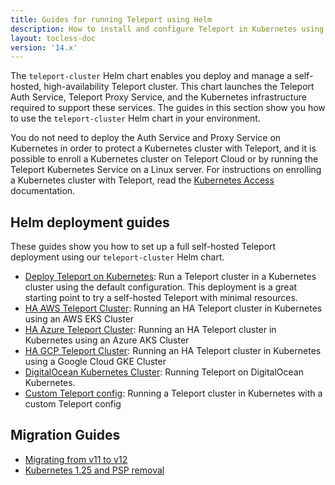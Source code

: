 ```yaml
---
title: Guides for running Teleport using Helm
description: How to install and configure Teleport in Kubernetes using Helm
layout: tocless-doc
version: '14.x'
---
```


The `teleport-cluster` Helm chart enables you deploy and manage a self-hosted,
high-availability Teleport cluster. This chart launches the Teleport Auth
Service, Teleport Proxy Service, and the Kubernetes infrastructure required to
support these services. The guides in this section show you how to use the
`teleport-cluster` Helm chart in your environment.

You do not need to deploy the Auth Service and Proxy Service on Kubernetes in
order to protect a Kubernetes cluster with Teleport, and it is possible to
enroll a Kubernetes cluster on Teleport Cloud or by running the Teleport
Kubernetes Service on a Linux server. For instructions on enrolling a Kubernetes
cluster with Teleport, read the [Kubernetes
Access](/docs/ver/14.x/kubernetes-access/introduction) documentation.

## Helm deployment guides

These guides show you how to set up a full self-hosted Teleport deployment using
our `teleport-cluster` Helm chart.

- [Deploy Teleport on Kubernetes](/docs/ver/14.x/deploy-a-cluster/helm-deployments/kubernetes-cluster): Run a Teleport cluster in a Kubernetes cluster using
  the default configuration. This deployment is a great starting point to try a self-hosted
  Teleport with minimal resources.
- [HA AWS Teleport Cluster](/docs/ver/14.x/deploy-a-cluster/helm-deployments/aws): Running an HA Teleport cluster in Kubernetes using an AWS EKS Cluster
- [HA Azure Teleport Cluster](/docs/ver/14.x/deploy-a-cluster/helm-deployments/azure): Running an HA Teleport cluster in Kubernetes using an Azure AKS Cluster
- [HA GCP Teleport Cluster](/docs/ver/14.x/deploy-a-cluster/helm-deployments/gcp): Running an HA Teleport cluster in Kubernetes using a Google Cloud GKE Cluster
- [DigitalOcean Kubernetes Cluster](/docs/ver/14.x/deploy-a-cluster/helm-deployments/digitalocean):
  Running Teleport on DigitalOcean Kubernetes.
- [Custom Teleport config](/docs/ver/14.x/deploy-a-cluster/helm-deployments/custom): Running a Teleport cluster in Kubernetes with a custom Teleport config

## Migration Guides

- [Migrating from v11 to v12](/docs/ver/14.x/deploy-a-cluster/helm-deployments/migration-v12)
- [Kubernetes 1.25 and PSP removal](/docs/ver/14.x/deploy-a-cluster/helm-deployments/migration-kubernetes-1-25-psp)
